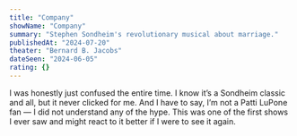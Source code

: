 ```yaml
---
title: "Company"
showName: "Company"
summary: "Stephen Sondheim's revolutionary musical about marriage."
publishedAt: "2024-07-20"
theater: "Bernard B. Jacobs"
dateSeen: "2024-06-05"
rating: {}
---
```


I was honestly just confused the entire time. I know it’s a Sondheim classic and all, but it never clicked for me. And I have to say, I’m not a Patti LuPone fan — I did not understand any of the hype. 
This was one of the first shows I ever saw and might react to it better if I were to see it again.
